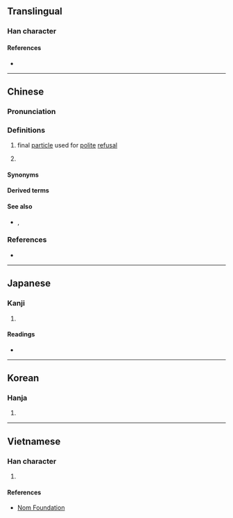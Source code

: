 {{character info}}
==Translingual==

===Han character===
{{Han char|rn=30|rad=口|as=11|sn=14|four=|canj=RTJS|ids=⿰口勒}}

====References====
* {{Han ref|kx=0206.201|dkj=04234|dj=0429.200|hdz=10673.110|uh=561E|ud=22046}}

----

==Chinese==
{{zh-forms}}

===Pronunciation===
{{zh-pron
|m=lei,lē
|c=laak3,lak3,laa3,laa1
|cat=part
}}

===Definitions===
{{zh-hanzi}}

# {{lb|zh|Cantonese}} final [[particle]] used for [[polite]] [[refusal]]
# {{lb|zh|Cantonese}} {{n-g|Used at the end of a sentence for confirmation.}}
#: {{zh-x|係 嘞。|Indeed it is.|C-GZ}}

====Synonyms====
{{zh-dial|曾孫}}

====Derived terms====
{{zh-der|得嘞}}

====See also====
* {{q|Cantonese}} {{zh-l|啦|tr=laa1}}, {{zh-l|喇|tr=laa3}}

===References===
* {{R:yue:jyut.net}}

----

==Japanese==

===Kanji===
{{ja-kanji|grade=|rs=口11}}

# {{rfdef|ja|sort=口11}}

====Readings====
* {{ja-readings|on=[[ろく]] (roku)|kun=}}

----

==Korean==

===Hanja===
{{ko-hanja|hangeul=륵|rv=reuk|mr=rŭk}}

# {{rfdef|ko|sort=口11}}

----

==Vietnamese==

===Han character===
{{vi-hantu|[[dốc]]|rs=口11}}

# {{rfdef|vi|sort=口11}}

====References====
* [http://nomfoundation.org/common/nom_details.php?codepoint=561e Nom Foundation]